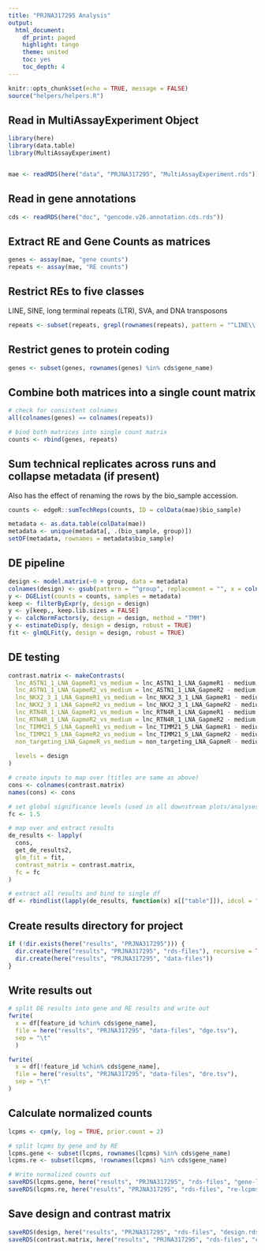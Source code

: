 ```yaml
---
title: "PRJNA317295 Analysis"
output:
  html_document:
    df_print: paged
    highlight: tango
    theme: united
    toc: yes
    toc_depth: 4
---
```


```r
knitr::opts_chunk$set(echo = TRUE, message = FALSE)
source("helpers/helpers.R")
```

## Read in MultiAssayExperiment Object

```r
library(here)
library(data.table)
library(MultiAssayExperiment)


mae <- readRDS(here("data", "PRJNA317295", "MultiAssayExperiment.rds"))
```

## Read in gene annotations

```r
cds <- readRDS(here("doc", "gencode.v26.annotation.cds.rds"))
```

## Extract RE and Gene Counts as matrices

```r
genes <- assay(mae, "gene counts")
repeats <- assay(mae, "RE counts")
```

## Restrict REs to five classes

LINE, SINE, long terminal repeats (LTR), SVA, and DNA transposons

```r
repeats <- subset(repeats, grepl(rownames(repeats), pattern = "^LINE\\.|^SINE\\.|^LTR\\.|.*\\.SVA\\..*|^DNA\\."))
```

## Restrict genes to protein coding

```r
genes <- subset(genes, rownames(genes) %in% cds$gene_name)
```

## Combine both matrices into a single count matrix

```r
# check for consistent colnames
all(colnames(genes) == colnames(repeats))

# bind both matrices into single count matrix
counts <- rbind(genes, repeats)
```

## Sum technical replicates across runs and collapse metadata (if present)

Also has the effect of renaming the rows by the bio_sample accession.

```r
counts <- edgeR::sumTechReps(counts, ID = colData(mae)$bio_sample)

metadata <- as.data.table(colData(mae))
metadata <- unique(metadata[, .(bio_sample, group)])
setDF(metadata, rownames = metadata$bio_sample)
```

## DE pipeline

```r
design <- model.matrix(~0 + group, data = metadata)
colnames(design) <- gsub(pattern = "^group", replacement = "", x = colnames(design))
y <- DGEList(counts = counts, samples = metadata)
keep <- filterByExpr(y, design = design)
y <- y[keep,, keep.lib.sizes = FALSE]
y <- calcNormFactors(y, design = design, method = "TMM")
y <- estimateDisp(y, design = design, robust = TRUE)
fit <- glmQLFit(y, design = design, robust = TRUE)
```

## DE testing

```r
contrast.matrix <- makeContrasts(
  lnc_ASTN1_1_LNA_GapmeR1_vs_medium = lnc_ASTN1_1_LNA_GapmeR1 - medium,
  lnc_ASTN1_1_LNA_GapmeR2_vs_medium = lnc_ASTN1_1_LNA_GapmeR2 - medium,
  lnc_NKX2_3_1_LNA_GapmeR1_vs_medium = lnc_NKX2_3_1_LNA_GapmeR1 - medium,
  lnc_NKX2_3_1_LNA_GapmeR2_vs_medium = lnc_NKX2_3_1_LNA_GapmeR2 - medium,
  lnc_RTN4R_1_LNA_GapmeR1_vs_medium = lnc_RTN4R_1_LNA_GapmeR1 - medium,
  lnc_RTN4R_1_LNA_GapmeR2_vs_medium = lnc_RTN4R_1_LNA_GapmeR2 - medium,
  lnc_TIMM21_5_LNA_GapmeR1_vs_medium = lnc_TIMM21_5_LNA_GapmeR1 - medium,
  lnc_TIMM21_5_LNA_GapmeR2_vs_medium = lnc_TIMM21_5_LNA_GapmeR2 - medium,
  non_targeting_LNA_GapmeR_vs_medium = non_targeting_LNA_GapmeR - medium,
  
  levels = design
)

# create inputs to map over (titles are same as above)
cons <- colnames(contrast.matrix)
names(cons) <- cons

# set global significance levels (used in all downstream plots/analyses)
fc <- 1.5

# map over and extract results
de_results <- lapply(
  cons, 
  get_de_results2, 
  glm_fit = fit, 
  contrast_matrix = contrast.matrix,
  fc = fc
)

# extract all results and bind to single df
df <- rbindlist(lapply(de_results, function(x) x[["table"]]), idcol = "contrast")
```

## Create results directory for project

```r
if (!dir.exists(here("results", "PRJNA317295"))) {
  dir.create(here("results", "PRJNA317295", "rds-files"), recursive = TRUE)
  dir.create(here("results", "PRJNA317295", "data-files"))
}
```

## Write results out

```r
# split DE results into gene and RE results and write out
fwrite(
  x = df[feature_id %chin% cds$gene_name],
  file = here("results", "PRJNA317295", "data-files", "dge.tsv"),
  sep = "\t"
  )

fwrite(
  x = df[!feature_id %chin% cds$gene_name],
  file = here("results", "PRJNA317295", "data-files", "dre.tsv"),
  sep = "\t"
)
```

## Calculate normalized counts

```r
lcpms <- cpm(y, log = TRUE, prior.count = 2)

# split lcpms by gene and by RE
lcpms.gene <- subset(lcpms, rownames(lcpms) %in% cds$gene_name)
lcpms.re <- subset(lcpms, !rownames(lcpms) %in% cds$gene_name)

# Write normalized counts out
saveRDS(lcpms.gene, here("results", "PRJNA317295", "rds-files", "gene-lcpms.rds"))
saveRDS(lcpms.re, here("results", "PRJNA317295", "rds-files", "re-lcpms.rds"))
```

## Save design and contrast matrix

```r
saveRDS(design, here("results", "PRJNA317295", "rds-files", "design.rds"))
saveRDS(contrast.matrix, here("results", "PRJNA317295", "rds-files", "contrast-matrix.rds"))
```
